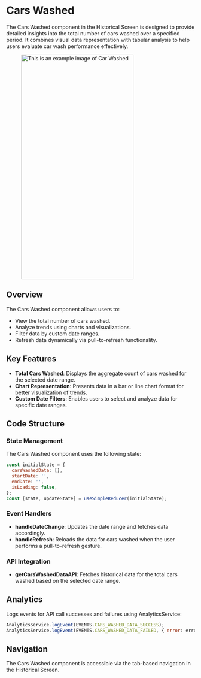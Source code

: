 
# Cars Washed

The Cars Washed component in the Historical Screen is designed to provide detailed insights into the total number of cars washed over a specified period. It combines visual data representation with tabular analysis to help users evaluate car wash performance effectively.

<figure> <img src="/img/inventory/carwashed.png" alt="This is an example image  of Car Washed" width="300" height="600" /></figure>

## Overview

The Cars Washed component allows users to:

- View the total number of cars washed.
- Analyze trends using charts and visualizations.
- Filter data by custom date ranges.
- Refresh data dynamically via pull-to-refresh functionality.

## Key Features

- **Total Cars Washed**:  Displays the aggregate count of cars washed for the selected date range.
- **Chart Representation**: Presents data in a bar or line chart format for better visualization of trends.
- **Custom Date Filters**: Enables users to select and analyze data for specific date ranges.

## Code Structure

### State Management

The Cars Washed component uses the following state:

```javascript
const initialState = {
  carsWashedData: [],
  startDate: '',
  endDate: '',
  isLoading: false,
};
const [state, updateState] = useSimpleReducer(initialState);
```

### Event Handlers

- **handleDateChange**: Updates the date range and fetches data accordingly.
- **handleRefresh**: Reloads the data for cars washed when the user performs a pull-to-refresh gesture.

### API Integration

- **getCarsWashedDataAPI**: Fetches historical data for the total cars washed based on the selected date range.

## Analytics

Logs events for API call successes and failures using AnalyticsService:

```javascript
AnalyticsService.logEvent(EVENTS.CARS_WASHED_DATA_SUCCESS);
AnalyticsService.logEvent(EVENTS.CARS_WASHED_DATA_FAILED, { error: error?.message });
```

## Navigation

The Cars Washed component is accessible via the tab-based navigation in the Historical Screen.






